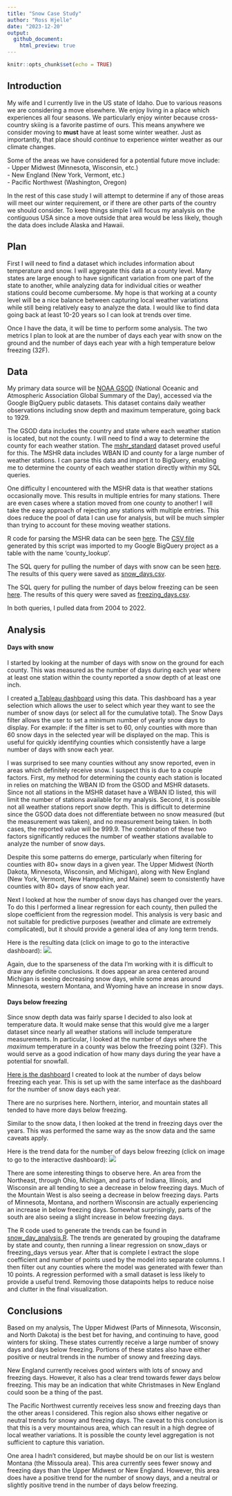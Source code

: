 ```yaml
---
title: "Snow Case Study"
author: "Ross Hjelle"
date: "2023-12-20"
output:
  github_document:
    html_preview: true
---
```


```r
knitr::opts_chunk$set(echo = TRUE)
```

## Introduction

My wife and I currently live in the US state of Idaho. Due to various
reasons we are considering a move elsewhere. We enjoy living in a place
which experiences all four seasons. We particularly enjoy winter because
cross-country skiing is a favorite pastime of ours. This means
anywhere we consider moving to **must** have at least some winter weather.
Just as importantly, that place should *continue* to experience winter weather as
our climate changes.

Some of the areas we have considered for a potential future move
include:  
- Upper Midwest (Minnesota, Wisconsin, etc.)  
- New England (New York, Vermont, etc.)  
- Pacific Northwest (Washington, Oregon)  


In the rest of this case study I will attempt to determine if any of those areas 
will meet our winter requirement, or if there are other parts of the country we 
should consider. To keep things simple I will focus my analysis on the contiguous USA since 
a move outside that area would be less likely, though the data does include Alaska and Hawaii.

## Plan

First I will need to find a dataset which includes information about temperature 
and snow. I will aggregate this data at a county level. Many states are large 
enough to have significant variation from one part of the state to another, while 
analyzing data for individual cities or weather stations could become cumbersome. 
My hope is that working at a county level will be a nice balance between capturing 
local weather variations while still being relatively easy to analyze the data. I 
would like to find data going back at least 10-20 years so I can look at trends over time.  
  
Once I have the data, it will be time to perform some analysis. The two metrics I 
plan to look at are the number of days each year with snow on the ground and the 
number of days each year with a high temperature below freezing (32F).

## Data

My primary data source will be [NOAA GSOD](https://console.cloud.google.com/marketplace/details/noaa-public/gsod) (National Oceanic and Atmospheric Association 
Global Summary of the Day), accessed via the Google BigQuery public datasets. 
This dataset contains daily weather observations including snow depth and maximum 
temperature, going back to 1929.  
  
The GSOD data includes the country and state where each weather station is located, 
but not the county. I will need to find a way to determine the county for each 
weather station. The [mshr_standard](https://www.ncei.noaa.gov/access/homr/reports/mshr) 
dataset proved useful for this. The MSHR data includes WBAN ID and county for a large 
number of weather stations. I can parse this data and import it to BigQuery, enabling me 
to determine the county of each weather station directly within my SQL queries.  
  
One difficulty I encountered with the MSHR data is that weather stations occasionally move. 
This results in multiple entries for many stations. There are even cases where a
station moved from one county to another! I will take the easy approach of rejecting any 
stations with multiple entries. This does reduce the pool of data I can use for 
analysis, but will be much simpler than trying to account for these moving weather 
stations.

R code for parsing the MSHR data can be seen [here](/parse_station_list.R). The 
[CSV file](/station_county_lookup.csv) generated by this script was imported to my Google BigQuery project as a 
table with the name 'county_lookup'.

The SQL query for pulling the number of days with snow can be seen [here](/snow_days.sql). 
The results of this query were saved as [snow_days.csv](/snow_days.csv).

The SQL query for pulling the number of days below freezing can be seen [here](/freezing_days.sql). 
The results of this query were saved as [freezing_days.csv](/freezing_days.csv).  
  
In both queries, I pulled data from 2004 to 2022.


## Analysis
  
#### Days with snow

I started by looking at the number of days with snow on the ground for each county. 
This was measured as the number of days during each year where at least one station 
within the county reported a snow depth of at least one inch.  
  
I created [a Tableau dashboard](https://public.tableau.com/shared/D3WQZHYZ2?:display_count=n&:origin=viz_share_link) using this data. This dashboard has a year selection which allows the user to select which year they want to see 
the number of snow days (or select all for the cumulative total). The Snow Days 
filter allows the user to set a minimum number of yearly snow days to display. For 
example: if the filter is set to 60, only counties with more than 60 snow days in 
the selected year will be displayed on the map. This is useful for quickly identifying counties which consistently 
have a large number of days with snow each year.
  
I was surprised to see many counties without any snow reported, 
even in areas which definitely receive snow. I suspect this is due to a couple factors. 
First, my method for determining the county each station is located in relies on 
matching the WBAN ID from the GSOD and MSHR datasets. Since not all stations in the MSHR 
dataset have a WBAN ID listed, this will limit the number of stations available for 
my analysis. Second, it is possible not all 
weather stations report snow depth. This is difficult to determine since the GSOD data 
does not differentiate between no snow measured (but the measurement was taken), and 
no measurement being taken. In both cases, the reported value will be 999.9. The combination of these two factors significantly 
reduces the number of weather stations available to analyze the number of snow days.  
  
Despite this some patterns do emerge, particularly when filtering for counties with 80+ 
snow days in a given year. The Upper Midwest (North Dakota, Minnesota, Wisconsin, 
and Michigan), along with New England (New York, Vermont, New Hampshire, and Maine) 
seem to consistently have counties with 80+ days of snow each year.  
  
Next I looked at how the number of snow days has changed over the years. To do this 
I performed a linear regression for each county, then pulled the slope coefficient 
from the regression model. This analysis is very basic and not suitable for predictive 
purposes (weather and climate are extremely complicated), but it should provide a 
general idea of any long term trends.  
  
Here is the resulting data (click on image to go to the interactive dashboard): 
[![](/snow_days_trend.PNG)](https://public.tableau.com/app/profile/ross.hjelle/viz/snow_day_trends/Dashboard1).  
  
Again, due to the sparseness of the data I'm working with it is difficult to draw 
any definite conclusions. It does appear an area centered around Michigan is seeing 
decreasing snow days, while some areas around Minnesota, western Montana, and Wyoming have 
an increase in snow days.

#### Days below freezing

Since snow depth data was fairly sparse I decided to also look at temperature data. 
It would make sense that this would give me a larger dataset since nearly all 
weather stations will include temperature measurements. In particular, I looked 
at the number of days where the *maximum* temperature in a county was below the 
freezing point (32F). This would serve as a good indication of how many days during 
the year have a potential for snowfall.  
  
[Here is the dashboard](https://public.tableau.com/shared/T8X772NP2?:display_count=n&:origin=viz_share_link) 
I created to look at the number of days below freezing each year. This is set up 
with the same interface as the dashboard for the number of snow days each year.
  

There are no surprises here. Northern, interior, and mountain states all tended 
to have more days below freezing.  
  
Similar to the snow data, I then looked at the trend in freezing days over the 
years. This was performed the same way as the snow data and the same caveats apply.  
  
Here is the trend data for the number of days below freezing (click on image to 
go to the interactive dashboard):
[![](/freezing_days_trend.PNG)](https://public.tableau.com/app/profile/ross.hjelle/viz/freezing_day_trend/Dashboard1)  
  
  
There are some interesting things to observe here. An area from the Northeast, through 
Ohio, Michigan, and parts of Indiana, Illinois, and Wisconsin are all tending to see 
a decrease in below freezing days. Much of the Mountain West is also seeing a decrease 
in below freezing days. Parts of Minnesota, Montana, and northern Wisconsin are actually 
experiencing an increase in below freezing days. Somewhat surprisingly, parts of 
the south are also seeing a slight increase in below freezing days.  
  
The R code used to generate the trends can be found in [snow_day_analysis.R](/snow_day_analysis.R). 
The trends are generated by grouping the dataframe by state and county, then running 
a linear regression on snow_days or freezing_days versus year. After that is complete 
I extract the slope coefficient and number of points used by the model into separate 
columns. I then filter out any counties where the model was generated with fewer 
than 10 points. A regression performed with a small dataset is less likely to provide 
a useful trend. Removing those datapoints helps to reduce noise and clutter in the 
final visualization.


## Conclusions

Based on my analysis, The Upper Midwest (Parts of Minnesota, Wisconsin, and North Dakota) is the best bet for having, and 
continuing to have, good winters for skiing. These states currently receive a large 
number of snowy days and days below freezing. Portions of these states also 
have either positive or neutral trends in the number of snowy and freezing days.  
  
New England currently receives good winters with lots of snowy and freezing days. 
However, it also has a clear trend towards fewer days below freezing. This may be 
an indication that white Christmases in New England could soon be a thing of the past.  
  
The Pacific Northwest currently receives less snow and freezing days than the other 
areas I considered. This region also shows either negative or neutral trends for 
snowy and freezing days. The caveat to this conclusion is that this is a very mountainous 
area, which can result in a high degree of local weather variations. It is possible 
the county level aggregation is not sufficient to capture this variation.  
  
One area I hadn't considered, but maybe should be on our list is western Montana 
(the Missoula area). This area currently sees fewer snowy and freezing days than 
the Upper Midwest or New England. However, this area does have a positive trend for the number 
of snowy days, and a neutral or slightly positive trend in the number of days below 
freezing. 
